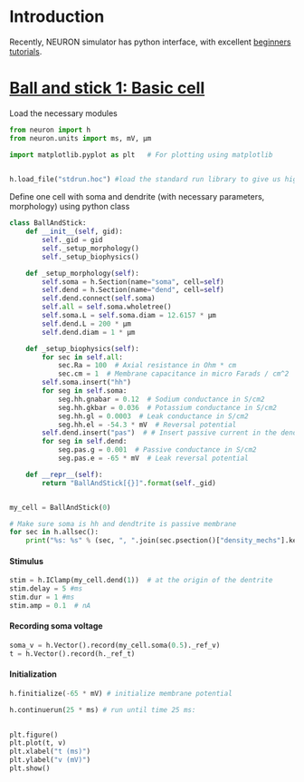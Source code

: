 # Introduction

Recently, NEURON simulator has python interface, with excellent [beginners tutorials](https://nrn.readthedocs.io/en/8.2.6/tutorials/index.html).

# [**Ball and stick 1: Basic cell**](https://nrn.readthedocs.io/en/8.2.6/tutorials/ball-and-stick-1.html)

Load the necessary modules

```python

from neuron import h
from neuron.units import ms, mV, µm 

import matplotlib.pyplot as plt   # For plotting using matplotlib

  
h.load_file("stdrun.hoc") #load the standard run library to give us high-level simulation control functions (e.g. running a simulation for a given period of time):
```

Define one cell with soma and dendrite (with necessary parameters, morphology) using python class

```python

class BallAndStick:
    def __init__(self, gid):
        self._gid = gid
        self._setup_morphology()
        self._setup_biophysics()

    def _setup_morphology(self):
        self.soma = h.Section(name="soma", cell=self)
        self.dend = h.Section(name="dend", cell=self)
        self.dend.connect(self.soma)
        self.all = self.soma.wholetree()
        self.soma.L = self.soma.diam = 12.6157 * µm
        self.dend.L = 200 * µm
        self.dend.diam = 1 * µm

    def _setup_biophysics(self):
        for sec in self.all:
            sec.Ra = 100  # Axial resistance in Ohm * cm
            sec.cm = 1  # Membrane capacitance in micro Farads / cm^2
        self.soma.insert("hh")
        for seg in self.soma:
            seg.hh.gnabar = 0.12  # Sodium conductance in S/cm2
            seg.hh.gkbar = 0.036  # Potassium conductance in S/cm2
            seg.hh.gl = 0.0003  # Leak conductance in S/cm2
            seg.hh.el = -54.3 * mV  # Reversal potential 
        self.dend.insert("pas")  # # Insert passive current in the dendrite  
        for seg in self.dend:   
            seg.pas.g = 0.001  # Passive conductance in S/cm2        
            seg.pas.e = -65 * mV  # Leak reversal potential             

    def __repr__(self):
        return "BallAndStick[{}]".format(self._gid)


my_cell = BallAndStick(0)
```

```python

# Make sure soma is hh and dendtrite is passive membrane
for sec in h.allsec():
    print("%s: %s" % (sec, ", ".join(sec.psection()["density_mechs"].keys())))


```

#### Stimulus

```python

stim = h.IClamp(my_cell.dend(1))  # at the origin of the dentrite
stim.delay = 5 #ms
stim.dur = 1 #ms
stim.amp = 0.1  # nA

```

#### Recording soma voltage

```python

soma_v = h.Vector().record(my_cell.soma(0.5)._ref_v)
t = h.Vector().record(h._ref_t)

```

#### Initialization

```python
h.finitialize(-65 * mV) # initialize membrane potential 

h.continuerun(25 * ms) # run until time 25 ms:
 
```

```python

plt.figure()
plt.plot(t, v)
plt.xlabel("t (ms)")
plt.ylabel("v (mV)")
plt.show()
```
